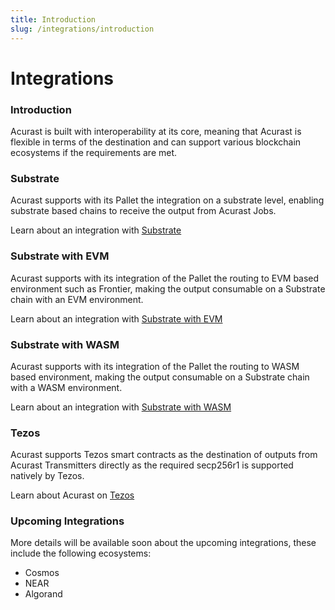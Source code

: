 ```yaml
---
title: Introduction
slug: /integrations/introduction
---
```


# Integrations

### Introduction

Acurast is built with interoperability at its core, meaning that Acurast is flexible in terms of the destination and can support various blockchain ecosystems if the requirements are met.

### Substrate

Acurast supports with its Pallet the integration on a substrate level, enabling substrate based chains to receive the output from Acurast Jobs.

Learn about an integration with [Substrate](/integrations/substrate/)

### Substrate with EVM

Acurast supports with its integration of the Pallet the routing to EVM based environment such as Frontier, making the output consumable on a Substrate chain with an EVM environment.

Learn about an integration with [Substrate with EVM](/integrations/substrate-evm/)

### Substrate with WASM

Acurast supports with its integration of the Pallet the routing to WASM based environment, making the output consumable on a Substrate chain with a WASM environment.

Learn about an integration with [Substrate with WASM](/integrations/substrate-wasm/)

### Tezos

Acurast supports Tezos smart contracts as the destination of outputs from Acurast Transmitters directly as the required secp256r1 is supported natively by Tezos.

Learn about Acurast on [Tezos](/integrations/tezos/)

### Upcoming Integrations

More details will be available soon about the upcoming integrations, these include the following ecosystems:

- Cosmos
- NEAR
- Algorand
